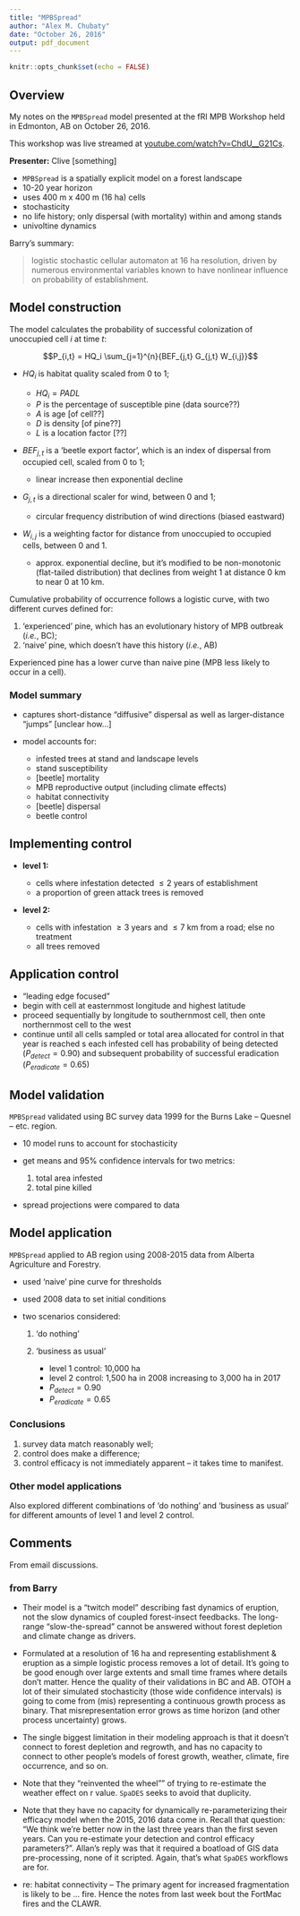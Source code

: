 ```yaml
---
title: "MPBSpread"
author: "Alex M. Chubaty"
date: "October 26, 2016"
output: pdf_document
---
```


```r
knitr::opts_chunk$set(echo = FALSE)
```

## Overview

My notes on the `MPBSpread` model presented at the fRI MPB Workshop held in Edmonton, AB on October 26, 2016.

This workshop was live streamed at [youtube.com/watch?v=ChdU__G21Cs](https://www.youtube.com/watch?v=ChdU__G21Cs).

**Presenter:** Clive [something]

- `MPBSpread` is a spatially explicit model on a forest landscape
- 10-20 year horizon
- uses 400 m x 400 m (16 ha) cells
- stochasticity
- no life history; only dispersal (with mortality) within and among stands
- univoltine dynamics

Barry's summary:

> logistic stochastic cellular automaton at 16 ha resolution, driven by numerous environmental variables known to have nonlinear influence on probability of establishment.

## Model construction

The model calculates the probability of successful colonization of unoccupied cell $i$ at time $t$:

$$P_{i,t} = HQ_i \sum_{j=1}^{n}{BEF_{j,t} G_{j,t} W_{i,j}}$$

- $HQ_i$ is habitat quality scaled from $0$ to $1$;

    - $HQ_i = P A D L$
    - $P$ is the percentage of susceptible pine (data source??)
    - $A$ is age [of cell??]
    - $D$ is density [of pine??]
    - $L$ is a location factor [??]

- $BEF_{j,t}$ is a 'beetle export factor', which is an index of dispersal from occupied cell, scaled from $0$ to $1$;

    - linear increase then exponential decline

- $G_{j,t}$ is a directional scaler for wind, between $0$ and $1$;

    - circular frequency distribution of wind directions (biased eastward)

- $W_{i,j}$ is a weighting factor for distance from unoccupied to occupied cells, between $0$ and $1$.

    - approx. exponential decline, but it's modified to be non-monotonic (flat-tailed distribution) that declines from weight $1$ at distance $0$ km to near $0$ at $10$ km.

Cumulative probability of occurrence follows a logistic curve, with two different curves defined for:

1. 'experienced' pine, which has an evolutionary history of MPB outbreak (*i.e.*, BC);
2. 'naive' pine, which doesn't have this history (*i.e.*, AB)

Experienced pine has a lower curve than naive pine (MPB less likely to occur in a cell).

### Model summary

- captures short-distance "diffusive" dispersal as well as larger-distance "jumps" [unclear how...]
- model accounts for:

    - infested trees at stand and landscape levels
    - stand susceptibility
    - [beetle] mortality
    - MPB reproductive output (including climate effects)
    - habitat connectivity
    - [beetle] dispersal
    - beetle control

## Implementing control

- **level 1:**

    - cells where infestation detected $\le 2$ years of establishment
    - a proportion of green attack trees is removed
    
- **level 2:**

    - cells with infestation $\ge 3$ years and $\le 7$ km from a road; else no treatment
    - all trees removed

## Application control

- "leading edge focused"
- begin with cell at easternmost  longitude and highest latitude
- proceed sequentially by longitude to southernmost cell, then onte northernmost cell to the west
- continue until all cells sampled or total area allocated for control in that year is reached
s each infested cell has probability of being detected ($P_{detect} = 0.90$) and subsequent probability of successful eradication ($P_{eradicate} = 0.65$)

## Model validation

`MPBSpread` validated using BC survey data 1999 for the Burns Lake -- Quesnel -- etc. region.

- 10 model runs to account for stochasticity
- get means and 95% confidence intervals for two metrics:

    1. total area infested
    2. total pine killed

- spread projections were compared to data

## Model application

`MPBSpread` applied to AB region using 2008-2015 data from Alberta Agriculture and Forestry.

- used 'naive' pine curve for thresholds
- used 2008 data to set initial conditions
- two scenarios considered:

    1. 'do nothing'
    2. 'business as usual'
    
        - level 1 control: 10,000 ha
        - level 2 control: 1,500 ha in 2008 increasing to 3,000 ha in 2017
        - $P_{detect} = 0.90$
        - $P_{eradicate} = 0.65$

### Conclusions

1. survey data match reasonably well;
2. control does make a difference;
3. control efficacy is not immediately apparent -- it takes time to manifest.

### Other model applications

Also explored different combinations of 'do nothing' and 'business as usual' for different amounts of level 1 and level 2 control.

## Comments

From email discussions.

### from Barry

- Their model is a "twitch model" describing fast dynamics of eruption, not the slow dynamics of coupled forest-insect feedbacks.
  The long-range "slow-the-spread" cannot be answered without forest depletion and climate change as drivers.

- Formulated at a resolution of 16 ha and representing establishment & eruption as a simple logistic process removes a lot of detail.
  It’s going to be good enough over large extents and small time frames where details don’t matter. Hence the quality of their validations in BC and AB. OTOH a lot of their simulated stochasticity (those wide confidence intervals) is going to come from (mis) representing a continuous growth process as binary.
  That misrepresentation error grows as time horizon (and other process uncertainty) grows.

- The single biggest limitation in their modeling approach is that it doesn’t connect to forest depletion and regrowth, and has no capacity to connect to other people’s models of forest growth, weather, climate, fire occurrence, and so on.

- Note that they "reinvented the wheel"" of trying to re-estimate the weather effect on r value.
  `SpaDES` seeks to avoid that duplicity.

- Note that they have no capacity for dynamically re-parameterizing their efficacy model when the 2015, 2016 data come in.
  Recall that question: "We think we're better now in the last three years than the first seven years. Can you re-estimate your detection and control efficacy parameters?".
  Allan’s reply was that it required a boatload of GIS data pre-processing, none of it scripted.
  Again, that’s what `SpaDES` workflows are for.

- re: habitat connectivity -- The primary agent for increased fragmentation is likely to be … fire. Hence the notes from last week bout the FortMac fires and the CLAWR.